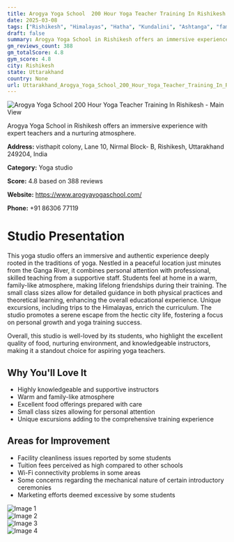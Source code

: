 ```yaml
---
title: Arogya Yoga School  200 Hour Yoga Teacher Training In Rishikesh
date: 2025-03-08
tags: ["Rishikesh", "Himalayas", "Hatha", "Kundalini", "Ashtanga", "family atmosphere", "peaceful location", "Rishikesh"]  
draft: false
summary: Arogya Yoga School in Rishikesh offers an immersive experience with expert teachers and a nurturing atmosphere.
gm_reviews_count: 388
gm_totalScore: 4.8
gym_score: 4.8
city: Rishikesh
state: Uttarakhand
country: None
url: Uttarakhand_Arogya_Yoga_School_200_Hour_Yoga_Teacher_Training_In_Rishikesh
---
```


<div className="aspect-[16/9] relative my-8">
  <img 
    src="https://lh5.googleusercontent.com/p/AF1QipP6nodny0k_BFy_JOfoEblXMcKCbVm9LYllQaBA=w1920-h1080-k-no"
    alt="Arogya Yoga School  200 Hour Yoga Teacher Training In Rishikesh - Main View"
    className="object-cover absolute inset-0 w-full h-full rounded-lg"
  />
</div>

Arogya Yoga School in Rishikesh offers an immersive experience with expert teachers and a nurturing atmosphere.

**Address:** visthapit colony, Lane 10, Nirmal Block- B, Rishikesh, Uttarakhand 249204, India

**Category:** Yoga studio

**Score:** 4.8 based on 388 reviews

**Website:** https://www.arogyayogaschool.com/

**Phone:** +91 86306 77119

# Studio Presentation

This yoga studio offers an immersive and authentic experience deeply rooted in the traditions of yoga. Nestled in a peaceful location just minutes from the Ganga River, it combines personal attention with professional, skilled teaching from a supportive staff. Students feel at home in a warm, family-like atmosphere, making lifelong friendships during their training. The small class sizes allow for detailed guidance in both physical practices and theoretical learning, enhancing the overall educational experience. Unique excursions, including trips to the Himalayas, enrich the curriculum. The studio promotes a serene escape from the hectic city life, fostering a focus on personal growth and yoga training success.

Overall, this studio is well-loved by its students, who highlight the excellent quality of food, nurturing environment, and knowledgeable instructors, making it a standout choice for aspiring yoga teachers.

## Why You'll Love It

- Highly knowledgeable and supportive instructors
- Warm and family-like atmosphere
- Excellent food offerings prepared with care
- Small class sizes allowing for personal attention
- Unique excursions adding to the comprehensive training experience

## Areas for Improvement

- Facility cleanliness issues reported by some students
- Tuition fees perceived as high compared to other schools
- Wi-Fi connectivity problems in some areas
- Some concerns regarding the mechanical nature of certain introductory ceremonies
- Marketing efforts deemed excessive by some students

<div className="grid grid-cols-1 xl:grid-cols-2 gap-4 my-8">
<div className="aspect-[4/3] relative"><img src="https://lh3.googleusercontent.com/p/AF1QipMgwMS5qkhRYmmBSx4MLj4Hnsi1PDCPjmYJgK7N=w1920-h1080-k-no" alt="Image 1" className="object-cover absolute inset-0 w-full h-full rounded-lg" /></div>
<div className="aspect-[4/3] relative"><img src="https://lh5.googleusercontent.com/p/AF1QipNziZ3cMRS7qA80Wf9rLVxGF7OT5DjrjOD1mj3h=w1920-h1080-k-no" alt="Image 2" className="object-cover absolute inset-0 w-full h-full rounded-lg" /></div>
<div className="aspect-[4/3] relative"><img src="https://lh5.googleusercontent.com/p/AF1QipMWXM2ST0vIrVB8ylK2SBVrzDk2xogV6d7gH3J2=w1920-h1080-k-no" alt="Image 3" className="object-cover absolute inset-0 w-full h-full rounded-lg" /></div>
<div className="aspect-[4/3] relative"><img src="https://lh5.googleusercontent.com/p/AF1QipP34mw-Lj-VGZqbrEnq8E3lILSykqFK4n8Sdztp=w1920-h1080-k-no" alt="Image 4" className="object-cover absolute inset-0 w-full h-full rounded-lg" /></div>
</div>